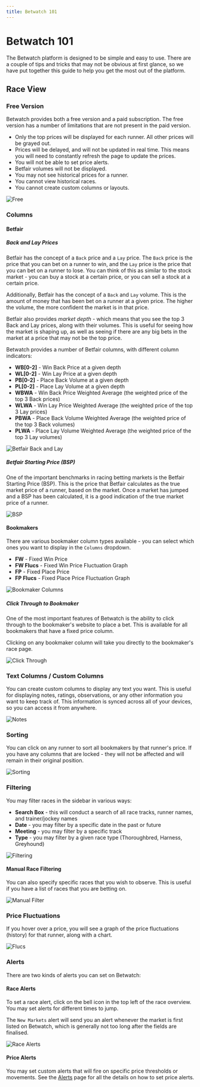 ```yaml
---
title: Betwatch 101
---
```


# Betwatch 101

The Betwatch platform is designed to be simple and easy to use. There are a couple of tips and tricks that may not be obvious at first glance, so we have put together this guide to help you get the most out of the platform.

## Race View

### Free Version

Betwatch provides both a free version and a paid subscription. The free version has a number of limitations that are not present in the paid version.

- Only the top prices will be displayed for each runner. All other prices will be grayed out.
- Prices will be delayed, and will not be updated in real time. This means you will need to constantly refresh the page to update the prices.
- You will not be able to set price alerts.
- Betfair volumes will not be displayed.
- You may not see historical prices for a runner.
- You cannot view historical races.
- You cannot create custom columns or layouts.

![Free](/free-1.png)

### Columns

#### Betfair

##### Back and Lay Prices

Betfair has the concept of a `Back` price and a `Lay` price. The `Back` price is the price that you can bet on a runner to win, and the `Lay` price is the price that you can bet on a runner to lose.
You can think of this as similar to the stock market - you can buy a stock at a certain price, or you can sell a stock at a certain price.

Additionally, Betfair has the concept of a `Back` and `Lay` volume. This is the amount of money that has been bet on a runner at a given price. The higher the volume, the more confident the market is in that price.

Betfair also provides _market depth_ - which means that you see the top 3 Back and Lay prices, along with their volumes. This is useful for seeing how the market is shaping up, as well as seeing if there are any big bets in the market at a price that may not be the top price.

Betwatch provides a number of Betfair columns, with different column indicators:

- **WB[0-2]** - Win Back Price at a given depth
- **WL[0-2]** - Win Lay Price at a given depth
- **PB[0-2]** - Place Back Volume at a given depth
- **PL[0-2]** - Place Lay Volume at a given depth
- **WBWA** - Win Back Price Weighted Average (the weighted price of the top 3 Back prices)
- **WLWA** - Win Lay Price Weighted Average (the weighted price of the top 3 Lay prices)
- **PBWA** - Place Back Volume Weighted Average (the weighted price of the top 3 Back volumes)
- **PLWA** - Place Lay Volume Weighted Average (the weighted price of the top 3 Lay volumes)

![Betfair Back and Lay](/betfair-1.png)

##### Betfair Starting Price (BSP)

One of the important benchmarks in racing betting markets is the Betfair Starting Price (BSP). This is the price that Betfair calculates as the true market price of a runner, based on the market. Once a market has jumped and a BSP has been calculated, it is a good indication of the true market price of a runner.

![BSP](/bsp.png)

#### Bookmakers

There are various bookmaker column types available - you can select which ones you want to display in the `Columns` dropdown.

- **FW** - Fixed Win Price
- **FW Flucs** - Fixed Win Price Fluctuation Graph
- **FP** - Fixed Place Price
- **FP Flucs** - Fixed Place Price Fluctuation Graph

![Bookmaker Columns](/bookmaker-columns.png)

##### Click Through to Bookmaker

One of the most important features of Betwatch is the ability to click through to the bookmaker's website to place a bet. This is available for all bookmakers that have a fixed price column.

Clicking on any bookmaker column will take you directly to the bookmaker's race page.

![Click Through](/click-through.gif)

### Text Columns / Custom Columns

You can create custom columns to display any text you want. This is useful for displaying notes, ratings, observations, or any other information you want to keep track of. This information is synced across all of your devices, so you can access it from anywhere.

![Notes](/notes.png)

### Sorting

You can click on any runner to sort all bookmakers by that runner's price. If you have any columns that are locked - they will not be affected and will remain in their original position.

![Sorting](/sorting.gif)

### Filtering

You may filter races in the sidebar in various ways:

- **Search Box** - this will conduct a search of all race tracks, runner names, and trainer/jockey names
- **Date** - you may filter by a specific date in the past or future
- **Meeting** - you may filter by a specific track
- **Type** - you may filter by a given race type (Thoroughbred, Harness, Greyhound)

![Filtering](/filtering-1.png)

#### Manual Race Filtering

You can also specify specific races that you wish to observe. This is useful if you have a list of races that you are betting on.

![Manual Filter](/manual-filter.gif)

### Price Fluctuations

If you hover over a price, you will see a graph of the price fluctuations (history) for that runner, along with a chart.

![Flucs](/flucs-1.png)

### Alerts

There are two kinds of alerts you can set on Betwatch:

#### Race Alerts

To set a race alert, click on the bell icon in the top left of the race overview.
You may set alerts for different times to jump.

The `New Markets` alert will send you an alert whenever the market is first listed on Betwatch, which is generally not too long after the fields are finalised.

![Race Alerts](/race-alerts-1.png)

#### Price Alerts

You may set custom alerts that will fire on specific price thresholds or movements.
See the [Alerts](/alerts) page for all the details on how to set price alerts.
